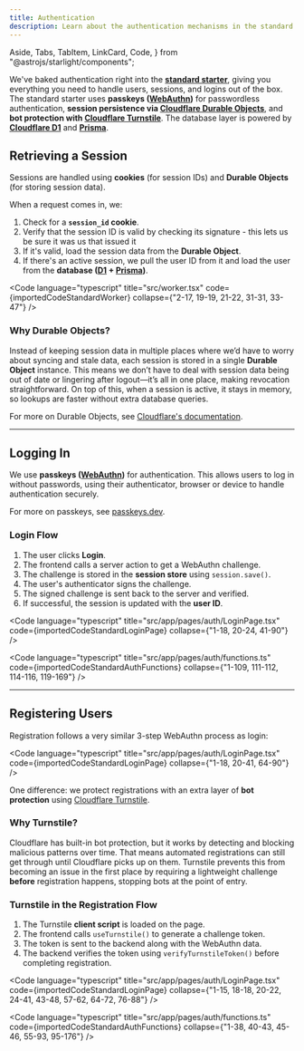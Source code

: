 ```yaml
---
title: Authentication
description: Learn about the authentication mechanisms in the standard starter, including passkeys, session management, and bot protection.
---
```


  Aside,
  Tabs,
  TabItem,
  LinkCard,
  Code,
} from "@astrojs/starlight/components";


We've baked authentication right into the [**standard starter**](https://github.com/redwoodjs/sdk/tree/main/starters/standard), giving you everything you need to handle users, sessions, and logins out of the box. The standard starter uses **passkeys ([WebAuthn](https://webauthn.guide/))** for passwordless authentication, **session persistence via [Cloudflare Durable Objects](https://developers.cloudflare.com/durable-objects/)**, and **bot protection with [Cloudflare Turnstile](https://developers.cloudflare.com/turnstile/)**. The database layer is powered by **[Cloudflare D1](https://developers.cloudflare.com/d1/)** and **[Prisma](https://www.prisma.io/)**.

## Retrieving a Session

Sessions are handled using **cookies** (for session IDs) and **Durable Objects** (for storing session data).

When a request comes in, we:

1. Check for a **`session_id` cookie**.
2. Verify that the session ID is valid by checking its signature - this lets us be sure it was us that issued it
3. If it's valid, load the session data from the **Durable Object**.
4. If there's an active session, we pull the user ID from it and load the user from the **database ([D1](https://developers.cloudflare.com/d1/) + [Prisma](https://www.prisma.io/))**.

<Code
  language="typescript"
  title="src/worker.tsx"
  code={importedCodeStandardWorker}
  collapse={"2-17, 19-19, 21-22, 31-31, 33-47"}
/>

### Why Durable Objects?

Instead of keeping session data in multiple places where we’d have to worry about syncing and stale data, each session is stored in a single **Durable Object** instance. This means we don’t have to deal with session data being out of date or lingering after logout—it’s all in one place, making revocation straightforward. On top of this, when a session is active, it stays in memory, so lookups are faster without extra database queries.

For more on Durable Objects, see [Cloudflare's documentation](https://developers.cloudflare.com/durable-objects/).

---

## Logging In

We use **passkeys ([WebAuthn](https://webauthn.guide/))** for authentication. This allows users to log in without passwords, using their authenticator, browser or device to handle authentication securely.

For more on passkeys, see [passkeys.dev](https://passkeys.dev/).

### Login Flow

1. The user clicks **Login**.
2. The frontend calls a server action to get a WebAuthn challenge.
3. The challenge is stored in the **session store** using `session.save()`.
4. The user's authenticator signs the challenge.
5. The signed challenge is sent back to the server and verified.
6. If successful, the session is updated with the **user ID**.

<Code
  language="typescript"
  title="src/app/pages/auth/LoginPage.tsx"
  code={importedCodeStandardLoginPage}
  collapse={"1-18, 20-24, 41-90"}
/>

<Code
  language="typescript"
  title="src/app/pages/auth/functions.ts"
  code={importedCodeStandardAuthFunctions}
  collapse={"1-109, 111-112, 114-116, 119-169"}
/>

---

## Registering Users

Registration follows a very similar 3-step WebAuthn process as login:

<Code
  language="typescript"
  title="src/app/pages/auth/LoginPage.tsx"
  code={importedCodeStandardLoginPage}
  collapse={"1-18, 20-41, 64-90"}
/>

One difference: we protect registrations with an extra layer of **bot protection** using [Cloudflare Turnstile](https://developers.cloudflare.com/turnstile/).

### Why Turnstile?

Cloudflare has built-in bot protection, but it works by detecting and blocking malicious patterns over time. That means automated registrations can still get through until Cloudflare picks up on them. Turnstile prevents this from becoming an issue in the first place by requiring a lightweight challenge **before** registration happens, stopping bots at the point of entry.

### Turnstile in the Registration Flow

1. The Turnstile **client script** is loaded on the page.
2. The frontend calls `useTurnstile()` to generate a challenge token.
3. The token is sent to the backend along with the WebAuthn data.
4. The backend verifies the token using `verifyTurnstileToken()` before completing registration.

<Code
  language="typescript"
  title="src/app/pages/auth/LoginPage.tsx"
  code={importedCodeStandardLoginPage}
  collapse={"1-15, 18-18, 20-22, 24-41, 43-48, 57-62, 64-72, 76-88"}
/>

<Code
  language="typescript"
  title="src/app/pages/auth/functions.ts"
  code={importedCodeStandardAuthFunctions}
  collapse={"1-38, 40-43, 45-46, 55-93, 95-176"}
/>
